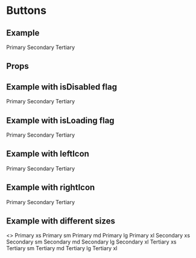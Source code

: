 
<Meta title="Components/Button" component={Button} decorators={[ProviderDecorator]} />

# Buttons


## Example

<Canvas>
  <Story name="button-example">
    <Stack isInline spacing={4} shouldWrapChildren>
      <PrimaryButton>Primary</PrimaryButton>
      <SecondaryButton>Secondary</SecondaryButton>
      <TertiaryButton>Tertiary</TertiaryButton>
    </Stack>
  </Story>
</Canvas>

## Props

<ArgsTable of={Button} />

## Example with isDisabled flag

<Canvas>
  <Story name="button-example-disabled">
    <Stack isInline spacing={4} shouldWrapChildren>
      <PrimaryButton isDisabled>Primary</PrimaryButton>
      <SecondaryButton isDisabled>Secondary</SecondaryButton>
      <TertiaryButton isDisabled>Tertiary</TertiaryButton>
    </Stack>
  </Story>
</Canvas>

## Example with isLoading flag

<Canvas>
  <Story name="button-example-loading">
    <Stack isInline spacing={4} shouldWrapChildren>
      <PrimaryButton isLoading>Primary</PrimaryButton>
      <SecondaryButton isLoading>Secondary</SecondaryButton>
      <TertiaryButton isLoading>Tertiary</TertiaryButton>
    </Stack>
  </Story>
</Canvas>

## Example with leftIcon

<Canvas>
  <Story name="button-example-left-icon">
    <Stack isInline spacing={4} shouldWrapChildren>
      <PrimaryButton leftIcon="email">Primary</PrimaryButton>
      <SecondaryButton leftIcon="email">Secondary</SecondaryButton>
      <TertiaryButton leftIcon="email">Tertiary</TertiaryButton>
    </Stack>
  </Story>
</Canvas>

## Example with rightIcon

<Canvas>
  <Story name="button-example-right-icon">
    <Stack isInline spacing={4} shouldWrapChildren>
      <PrimaryButton rightIcon="arrow-forward">Primary</PrimaryButton>
      <SecondaryButton rightIcon="arrow-forward">Secondary</SecondaryButton>
      <TertiaryButton rightIcon="arrow-forward">Tertiary</TertiaryButton>
    </Stack>
  </Story>
</Canvas>

## Example with different sizes

<Canvas>
  <Story name="button-example-size">
    <>
      <Stack isInline shouldWrapChildren mb={8}>
        <PrimaryButton size="xs">Primary xs</PrimaryButton>
        <PrimaryButton size="sm">Primary sm</PrimaryButton>
        <PrimaryButton size="md">Primary md</PrimaryButton>
        <PrimaryButton size="lg">Primary lg</PrimaryButton>
        <PrimaryButton size="xl">Primary xl</PrimaryButton>
      </Stack>
      <Stack isInline spacing={4} shouldWrapChildren mb={8}>
        <SecondaryButton size="xs">Secondary xs</SecondaryButton>
        <SecondaryButton size="sm">Secondary sm</SecondaryButton>
        <SecondaryButton size="md">Secondary md</SecondaryButton>
        <SecondaryButton size="lg">Secondary lg</SecondaryButton>
        <SecondaryButton size="xl">Secondary xl</SecondaryButton>
      </Stack>
      <Stack isInline spacing={4} shouldWrapChildren>
        <TertiaryButton size="xs">Tertiary xs</TertiaryButton>
        <TertiaryButton size="sm">Tertiary sm</TertiaryButton>
        <TertiaryButton size="md">Tertiary md</TertiaryButton>
        <TertiaryButton size="lg">Tertiary lg</TertiaryButton>
        <TertiaryButton size="xl">Tertiary xl</TertiaryButton>
      </Stack>
    </>
  </Story>
</Canvas>
